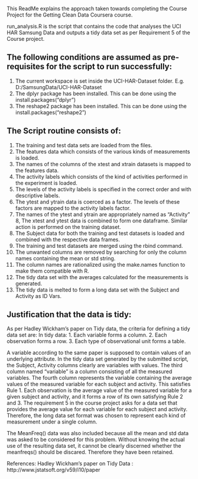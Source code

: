 This ReadMe explains the approach taken towards completing the Course Project for the Getting Clean Data Coursera course. 

run_analysis.R is the script that contains the code that analyses the UCI HAR Samsung Data and outputs a tidy data set as per Requirement 5 of the Course project. 

The following conditions are assumed as pre-requisites for the script to run successfully:
------------------------------------------------------------------------------------------

1. The current workspace is set inside the UCI-HAR-Dataset folder. E.g. D:/SamsungData/UCI-HAR-Dataset 
2. The dplyr package has been installed. This can be done using the install.packages("dplyr")
3. The reshape2 package has been installed. This can be done using the install.packages("reshape2")

The Script routine consists of:
-------------------------------

1. The training and test data sets are loaded from the files. 
2. The features data which consists of the various kinds of measurements is loaded.
3. The names of the columns of the xtest and xtrain datasets is mapped to the features data.
4. The activity labels which consists of the kind of activities performed in the experiment is loaded.
5. The levels of the activity labels is specified in the correct order and with descriptive labels.
6. The ytest and ytrain data is coerced as a factor. The levels of these factors are mapped to the activity labels factor. 
7. The names of the ytest and ytrain are appropriately named as "Activity"
8, The xtest and ytest data is combined to form one dataframe. Similar action is performed on the training dataset.
9. The Subject data for both the training and test datasets is loaded and combined with the respective data frames.
10. The training and test datasets are merged using the rbind command.
11. The unwanted columns are removed by searching for only the column names containing the mean or std string.
12. The column names are rationalized using the make.names function to make them compatible with R.
13. The tidy data set with the averages calculated for the measurements is generated. 
14. The tidy data is melted to form a long data set with the Subject and Activity as ID Vars.

Justification that the data is tidy:
------------------------------------
As per Hadley Wickham's paper on Tidy data, the criteria for defining a tidy data set are:
In tidy data:
1. Each variable forms a column.
2. Each observation forms a row.
3. Each type of observational unit forms a table.

A variable according to the same paper is supposed to contain values of an underlying attribute. In the tidy data set generated by the submitted script, the Subject, Activity columns clearly are variables with values. The third column named "variable" is a column consisting of all the measured variables. The fourth column represents the variable containing the average values of the measured variable for each subject and activity. This satisfies Rule 1. Each observation is the average value of the measured variable for a given subject and activity, and it forms a row of its own satisfying Rule 2 and 3. The requirement 5 in the course project asks for a data set that provides the average value for each variable for each subject and activity. Therefore, the long data set format was chosen to represent each kind of measurement under a single column. 

The MeanFreq() data was also included because all the mean and std data was asked to be considered for this problem. Without knowing the actual use of the resulting data set, it cannot be clearly discerned whether the meanfreqs() should be discared. Therefore they have been retained. 

References: Hadley Wickham's paper on Tidy Data : http://www.jstatsoft.org/v59/i10/paper